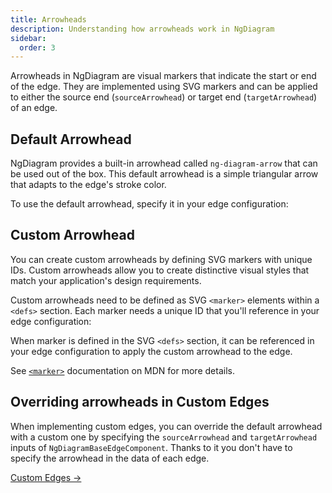 ```yaml
---
title: Arrowheads
description: Understanding how arrowheads work in NgDiagram
sidebar:
  order: 3
---
```



Arrowheads in NgDiagram are visual markers that indicate the start or end of the edge. They are implemented using SVG markers and can be applied to either the source end (`sourceArrowhead`) or target end (`targetArrowhead`) of an edge.

## Default Arrowhead

NgDiagram provides a built-in arrowhead called `ng-diagram-arrow` that can be used out of the box. This default arrowhead is a simple triangular arrow that adapts to the edge's stroke color.

<DefaultArrowhead />

To use the default arrowhead, specify it in your edge configuration:

<CodeSnippet relativePath="edges/arrowheads/default-arrowhead/diagram.component.ts" />

## Custom Arrowhead

You can create custom arrowheads by defining SVG markers with unique IDs. Custom arrowheads allow you to create distinctive visual styles that match your application's design requirements.

<CustomArrowhead />

Custom arrowheads need to be defined as SVG `<marker>` elements within a `<defs>` section. Each marker needs a unique ID that you'll reference in your edge configuration:

<CodeSnippet relativePath="edges/arrowheads/custom-arrowhead/custom-arrowheads.component.ts" />

When marker is defined in the SVG `<defs>` section, it can be referenced in your edge configuration to apply the custom arrowhead to the edge.

<CodeSnippet relativePath="edges/arrowheads/custom-arrowhead/diagram.component.ts" />

See [`<marker>`](https://developer.mozilla.org/en-US/docs/Web/SVG/Reference/Element/marker) documentation on MDN for more details.

## Overriding arrowheads in Custom Edges

When implementing custom edges, you can override the default arrowhead with a custom one by specifying the `sourceArrowhead` and `targetArrowhead` inputs of `NgDiagramBaseEdgeComponent`. Thanks to it you don't have to specify the arrowhead in the data of each edge.

[Custom Edges →](/docs/internals/edges/custom-edges)
